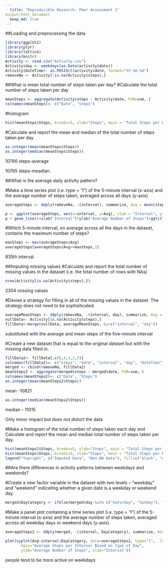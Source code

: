 ```yaml
---
  title: "Reproducible Research: Peer Assessment 1"
output:html_document
  keep_md: true
---
```

##Loading and preprocessing the data
```r
library(ggplot2)
library(plyr)
library(lattice) 
library(knitr)
Activity <- read.csv("Activity.csv")
Activity$day <- weekdays(as.Date(activity$date))
Activity$DateTime<- as.POSIXct(activity$date, format="%Y-%m-%d")
removeNa <- Activity[!is.na(Activity$steps),]
```

##What is mean total number of steps taken per day?
#Calculate the total number of steps taken per day
```r
meanSteps <- aggregate(Activity$steps ~ Activity$date, FUN=sum, )
colnames(meanSteps)<- c("Date", "Steps")
```
#histogram
```r
hist(meanSteps$Steps, breaks=5, xlab="Steps", main = "Total Steps per Day")
```
#Calculate and report the mean and median of the total number of steps taken per day
```r
as.integer(mean(meanSteps$Steps))
as.integer(median(meanSteps$Steps))
```
10766 steps-average

10765 steps-meadian.


##What is the average daily activity pattern?

#Make a time series plot (i.e. type = "l") of the 5-minute interval (x-axis) and the average number of steps taken, averaged across all days (y-axis)
```r
averageSteps <- ddply(removeNa, .(interval), summarize, Avg = mean(steps))

p <- ggplot(averageSteps, aes(x=interval, y=Avg), xlab = "Interval", ylab="Average Number of Steps")
p + geom_line()+xlab("Interval")+ylab("Average Number of Steps")+ggtitle("Average Number of Steps per five-minute Interval")
```
#Which 5-minute interval, on average across all the days in the dataset, contains the maximum number of steps?
```r
maxSteps <- max(averageSteps$Avg)
averageSteps[averageSteps$Avg==maxSteps,1]
```
835th interval


##Imputing missing values
#Calculate and report the total number of missing values in the dataset (i.e. the total number of rows with NAs)
```r
nrow(Activity[is.na(Activity$steps),])
```
2304 missing values

#Devise a strategy for filling in all of the missing values in the dataset. The strategy does not need to be sophisticated. 
```r
averageMeanSteps <- ddply(removeNa, .(interval, day), summarize, Avg = mean(steps))
nullData<- Activity[is.na(Activity$steps),]
fillData<-merge(nullData, averageMeanSteps, by=c("interval", "day"))
```
substituted with the average and mean steps of the five-minute interval


#Create a new dataset that is equal to the original dataset but with the missing data filled in.
```r
fillData2<- fillData[,c(6,4,1,2,5)]
colnames(fillData2)<- c("steps", "date", "interval", "day", "DateTime")
merged <- rbind(removeNa, fillData2)
meanSteps2 <- aggregate(merged$steps ~ merged$date, FUN=sum, )
colnames(meanSteps2)<- c("Date", "Steps")
as.integer(mean(meanSteps2$Steps))
```
mean -10821
```r
as.integer(median(meanSteps2$Steps))
```
median - 11015

Only minor impact but does not distort the data

#Make a histogram of the total number of steps taken each day and Calculate and report the mean and median total number of steps taken per day.
```r
hist(meanSteps2$Steps, breaks=5, xlab="Steps", main = "Total Steps per Day with Imputed Data", col="Black")
hist(meanSteps$Steps, breaks=5, xlab="Steps", main = "Total Steps per Day with Imouted Data", col="Grey", add=T)
legend("topright", c("Imputed Data", "Non-NA Data"), fill=c("black", "grey") )
```

##Are there differences in activity patterns between weekdays and weekends?

#Create a new factor variable in the dataset with two levels – “weekday” and “weekend” indicating whether a given date is a weekday or weekend day.
```r

merged$DayCategory <- ifelse(merged$day %in% c("Saturday", "Sunday"), "Weekend", "Weekday")
```
#Make a panel plot containing a time series plot (i.e. type = "l") of the 5-minute interval (x-axis) and the average number of steps taken, averaged across all weekday days or weekend days (y-axis).
```r
averageSteps2 <- ddply(merged, .(interval, DayCategory), summarize, Avg = mean(steps))

plot(xyplot(Avg~interval|DayCategory, data=averageSteps2, type="l",  layout = c(1,2),
       main="Average Steps per Interval Based on Type of Day", 
       ylab="Average Number of Steps", xlab="Interval"))

```
people tend to be more active on weekdays
